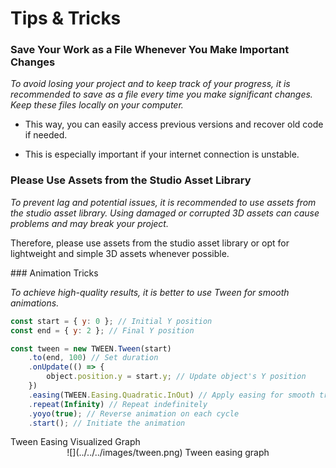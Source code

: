 
# Tips & Tricks

<Steps>

### Save Your Work as a File Whenever You Make Important Changes

_To avoid losing your project and to keep track of your progress, it is recommended to save as a file every time you make significant changes. Keep these files locally on your computer._

<Callout>

- This way, you can easily access previous versions and recover old code if needed.

- This is especially important if your internet connection is unstable.

</Callout>

### Please Use Assets from the Studio Asset Library

_To prevent lag and potential issues, it is recommended to use assets from the studio asset library. Using damaged or corrupted 3D assets can cause problems and may break your project._

<Callout>

Therefore, please use assets from the studio asset library or opt for lightweight and simple 3D assets whenever possible.

</Callout>
### Animation Tricks

_To achieve high-quality results, it is better to use Tween for smooth animations._

```js showLineNumbers filename="Animation"
const start = { y: 0 }; // Initial Y position
const end = { y: 2 }; // Final Y position

const tween = new TWEEN.Tween(start)
    .to(end, 100) // Set duration
    .onUpdate(() => {
        object.position.y = start.y; // Update object's Y position
    })
    .easing(TWEEN.Easing.Quadratic.InOut) // Apply easing for smooth transitions
    .repeat(Infinity) // Repeat indefinitely
    .yoyo(true); // Reverse animation on each cycle
    .start(); // Initiate the animation
```

<Callout type="info">
  Tween Easing Visualized Graph
  <br />
  <div style={{ textAlign: "center" }}>
    <center>![](../../../images/tween.png) Tween easing graph</center>
  </div>
</Callout>

</Steps>
